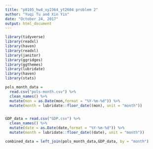 ```yaml
---
title: "p8105_hw4_xy2364_yt2604 problem 2"
author: "Yuqi Tu and Xin Yin"
date: "October 24, 2017"
output: html_document
---
```


```r
library(tidyverse)
library(readxl)
library(haven)
library(readxl)
library(janitor)
library(ggridges)
library(ggthemes)
library(lubridate)
library(haven)
library(stats)
```

```r
pols_month_data = 
  read.csv("pols-month.csv") %>% 
  clean_names() %>% 
  mutate(mon = as.Date(mon,format = "%Y-%m-%d")) %>% 
  mutate(month = lubridate::floor_date((mon), unit = "month"))


GDP_data = read.csv("GDP.csv") %>% 
  clean_names() %>% 
  mutate(date = as.Date(date,format = "%Y-%m-%d")) %>% 
  mutate(month = lubridate::floor_date((date), unit = "month"))

combined_data = left_join(pols_month_data,GDP_data, by = "month")
```



